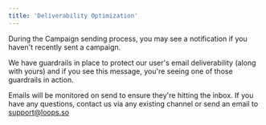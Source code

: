 ```yaml
---
title: 'Deliverability Optimization'
---
```


During the Campaign sending process, you may see a notification if you haven't recently sent a campaign.

We have guardrails in place to protect our user's email deliverability (along with yours) and if you see this message, you're seeing one of those guardrails in action.

Emails will be monitored on send to ensure they're hitting the inbox. If you have any questions, contact us via any existing channel or send an email to support@loops.so
